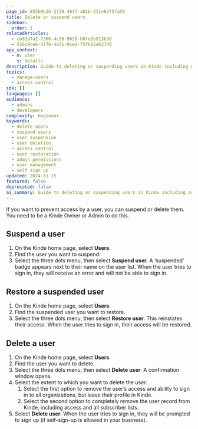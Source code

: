 ```yaml
---
page_id: 855b9b3b-2729-481f-a81b-231e8375fa59
title: Delete or suspend users
sidebar:
  order: 1
relatedArticles:
  - cb91d7a1-7306-4c58-9635-b0fe1b913b38
  - 556c9ce6-477b-4a31-9ce1-75f612eb3740
app_context:
  - m: user
    s: details
description: Guide to deleting or suspending users in Kinde including user deactivation, permanent deletion, and access control management.
topics:
  - manage-users
  - access-control
sdk: []
languages: []
audience:
  - admins
  - developers
complexity: beginner
keywords:
  - delete users
  - suspend users
  - user suspension
  - user deletion
  - access control
  - user restoration
  - admin permissions
  - user management
  - self sign up
updated: 2024-01-15
featured: false
deprecated: false
ai_summary: Guide to deleting or suspending users in Kinde including suspension, restoration, and permanent deletion options for access control.
---
```


If you want to prevent access by a user, you can suspend or delete them. You need to be a Kinde Owner or Admin to do this.

## **Suspend a user**

1. On the Kinde home page, select **Users**.
2. Find the user you want to suspend.
3. Select the three dots menu, then select **Suspend user.** A ‘suspended’ badge appears next to their name on the user list. When the user tries to sign in, they will receive an error and will not be able to sign in.

## **Restore a suspended user**

1. On the Kinde home page, select **Users**.
2. Find the suspended user you want to restore.
3. Select the three dots menu, then select **Restore user**. This reinstates their access. When the user tries to sign in, their access will be restored.

## **Delete a user**

1. On the Kinde home page, select **Users**.
2. Find the user you want to delete.
3. Select the three dots menu, then select **Delete user**. A confirmation window opens.
4. Select the extent to which you want to delete the user:
   1. Select the first option to remove the user’s access and ability to sign in to all organizations, but leave their profile in Kinde.
   2. Select the second option to completely remove the user record from Kinde, including access and all subscriber lists.
5. Select **Delete user**. When the user tries to sign in, they will be prompted to sign up (if self-sign-up is allowed in your business).
